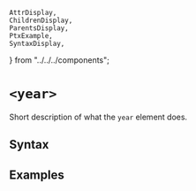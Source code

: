     AttrDisplay,
    ChildrenDisplay,
    ParentsDisplay,
    PtxExample,
    SyntaxDisplay,
} from "../../../components";

# `<year>`

Short description of what the `year` element does.

## Syntax

<SyntaxDisplay name="year" />

## Examples

    